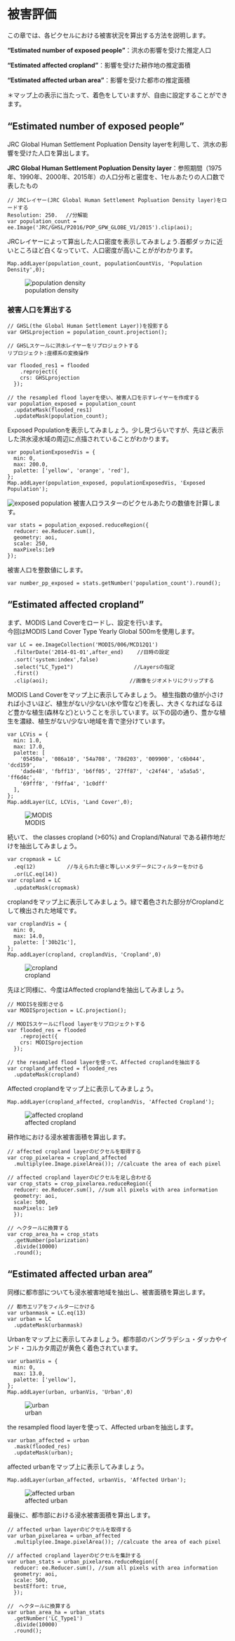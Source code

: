 # 被害評価　　

この章では、各ピクセルにおける被害状況を算出する方法を説明します。

<b>"Estimated number of exposed people"</b>：洪水の影響を受けた推定人口

<b>"Estimated affected cropland"</b>：影響を受けた耕作地の推定面積　　

<b>"Estimated affected urban area"</b>：影響を受けた都市の推定面積


＊マップ上の表示に当たって、着色をしていますが、自由に設定することができます。

## "Estimated number of exposed people"

JRC Global Human Settlement Popluation Density layerを利用して、洪水の影響を受けた人口を算出します。  

<b>JRC Global Human Settlement Popluation Density layer</b>：参照期間（1975年、1990年、2000年、2015年）の人口分布と密度を、1セルあたりの人口数で表したもの　　

```
// JRCレイヤー(JRC Global Human Settlement Popluation Density layer)をロードする
Resolution: 250. 　//分解能
var population_count = ee.Image('JRC/GHSL/P2016/POP_GPW_GLOBE_V1/2015').clip(aoi);
```

JRCレイヤーによって算出した人口密度を表示してみましょう.首都ダッカに近いところほど白くなっていて、人口密度が高いことががわかります。

```
Map.addLayer(population_count, populationCountVis, 'Population Density',0);
```

![population density](images/population.png)

### 被害人口を算出する

```
// GHSL(the Global Human Settlement Layer))を投影する
var GHSLprojection = population_count.projection();

// GHSLスケールに洪水レイヤーをリプロジェクトする
リプロジェクト:座標系の変換操作

var flooded_res1 = flooded
    .reproject({
    crs: GHSLprojection
  });

// the resampled flood layerを使い、被害人口を示すレイヤーを作成する
var population_exposed = population_count
  .updateMask(flooded_res1)
  .updateMask(population_count);
```
Exposed Populationを表示してみましょう。少し見づらいですが、先ほど表示した洪水浸水域の周辺に点描されていることがわかります。

```
var populationExposedVis = {
  min: 0,
  max: 200.0,
  palette: ['yellow', 'orange', 'red'],
};
Map.addLayer(population_exposed, populationExposedVis, 'Exposed Population');
```
![exposed population](images/exposedp.png)
被害人口ラスターのピクセルあたりの数値を計算します。
```
var stats = population_exposed.reduceRegion({
  reducer: ee.Reducer.sum(),
  geometry: aoi,
  scale: 250,
  maxPixels:1e9 
});
```

被害人口を整数値にします。
```
var number_pp_exposed = stats.getNumber('population_count').round();
```

##  "Estimated affected cropland" 
まず、MODIS Land Coverをロードし、設定を行います。  
今回はMODIS Land Cover Type Yearly Global 500mを使用します。
```
var LC = ee.ImageCollection('MODIS/006/MCD12Q1')
  .filterDate('2014-01-01',after_end) 　　//日時の設定
  .sort('system:index',false)　　　　　 　
  .select("LC_Type1")　　　　           　//Layersの指定
  .first()                                
  .clip(aoi);　　　　　　　　           　//画像をジオメトリにクリップする
```

MODIS Land Coverをマップ上に表示してみましょう。
植生指数の値が小さければ小さいほど、植生がない/少ない(水や雪など)を表し、大きくなればなるほど豊かな植生(森林など)ということを示しています。以下の図の通り、豊かな植生を濃緑、植生がない/少ない地域を青で塗分けています。

```
var LCVis = {
  min: 1.0,
  max: 17.0,
  palette: [
    '05450a', '086a10', '54a708', '78d203', '009900', 'c6b044', 'dcd159',
    'dade48', 'fbff13', 'b6ff05', '27ff87', 'c24f44', 'a5a5a5', 'ff6d4c',
    '69fff8', 'f9ffa4', '1c0dff'
  ],
};
Map.addLayer(LC, LCVis, 'Land Cover',0);
```

![MODIS](images/modis.png)


続いて、 the classes cropland (>60%) and Cropland/Natural である耕作地だけを抽出してみましょう。
 
```
var cropmask = LC  
  .eq(12)          //与えられた値と等しいメタデータにフィルターをかける
  .or(LC.eq(14))　 
var cropland = LC
  .updateMask(cropmask)　
```

croplandをマップ上に表示してみましょう。緑で着色された部分がCroplandとして検出された地域です。
```
var croplandVis = {
  min: 0,
  max: 14.0,
  palette: ['30b21c'],
};
Map.addLayer(cropland, croplandVis, 'Cropland',0) 
```
![cropland](images/cropland.png)

先ほど同様に、今度はAffected croplandを抽出してみましょう。
```
// MODISを投影させる
var MODISprojection = LC.projection();

// MODISスケールにflood layerをリプロジェクトする
var flooded_res = flooded
    .reproject({
    crs: MODISprojection
  });

// the resampled flood layerを使って、Affected croplandを抽出する
var cropland_affected = flooded_res
  .updateMask(cropland)
```

Affected croplandをマップ上に表示してみましょう。
```
Map.addLayer(cropland_affected, croplandVis, 'Affected Cropland');
```
![affected cropland](images/affected cropland.png)

耕作地における浸水被害面積を算出します。
```
// affected cropland layerのピクセルを取得する
var crop_pixelarea = cropland_affected
  .multiply(ee.Image.pixelArea()); //calcuate the area of each pixel 

// affected cropland layerのピクセルを足し合わせる
var crop_stats = crop_pixelarea.reduceRegion({
  reducer: ee.Reducer.sum(), //sum all pixels with area information                
  geometry: aoi,
  scale: 500,
  maxPixels: 1e9
  });
  
// ヘクタールに換算する
var crop_area_ha = crop_stats
  .getNumber(polarization)
  .divide(10000)
  .round();
```


##  "Estimated affected urban area"

同様に都市部についても浸水被害地域を抽出し、被害面積を算出します。

```
// 都市エリアをフィルターにかける
var urbanmask = LC.eq(13)
var urban = LC
  .updateMask(urbanmask)
```
Urbanをマップ上に表示してみましょう。都市部のバングラデシュ・ダッカやインド・コルカタ周辺が黄色く着色されています。
```
var urbanVis = {
  min: 0,
  max: 13.0,
  palette: ['yellow'],
};
Map.addLayer(urban, urbanVis, 'Urban',0)
```
![urban](images/urban.png)

the resampled flood layerを使って、Affected urbanを抽出します。
```
var urban_affected = urban
  .mask(flooded_res)
  .updateMask(urban);
```
affected urbanをマップ上に表示してみましょう。
```
Map.addLayer(urban_affected, urbanVis, 'Affected Urban');
```
![affected urban](images/affected urban.png)

最後に、都市部における浸水被害面積を算出します。
```
// affected urban layerのピクセルを取得する
var urban_pixelarea = urban_affected
  .multiply(ee.Image.pixelArea()); //calcuate the area of each pixel 

// affected cropland layerのピクセルを集計する
var urban_stats = urban_pixelarea.reduceRegion({
  reducer: ee.Reducer.sum(), //sum all pixels with area information                
  geometry: aoi,
  scale: 500,
  bestEffort: true,
  });

//　ヘクタールに換算する
var urban_area_ha = urban_stats
  .getNumber('LC_Type1')
  .divide(10000)
  .round();
```